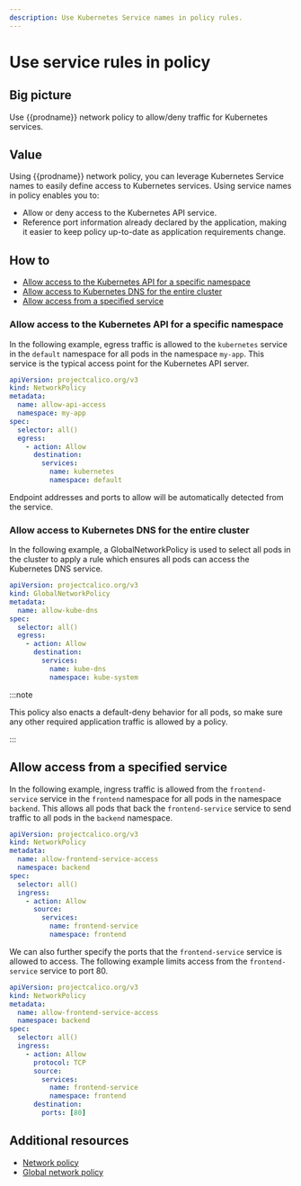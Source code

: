 ```yaml
---
description: Use Kubernetes Service names in policy rules.
---
```


# Use service rules in policy

## Big picture

Use {{prodname}} network policy to allow/deny traffic for Kubernetes services.

## Value

Using {{prodname}} network policy, you can leverage Kubernetes Service names to easily define access to Kubernetes services. Using service names in policy enables you to:

- Allow or deny access to the Kubernetes API service.
- Reference port information already declared by the application, making it easier to keep policy up-to-date as application requirements change.

## How to

- [Allow access to the Kubernetes API for a specific namespace](#allow-access-to-the-kubernetes-api-for-a-specific-namespace)
- [Allow access to Kubernetes DNS for the entire cluster](#allow-access-to-kubernetes-dns-for-the-entire-cluster)
- [Allow access from a specified service](#allow-access-from-a-specified-service)

### Allow access to the Kubernetes API for a specific namespace

In the following example, egress traffic is allowed to the `kubernetes` service in the `default` namespace for all pods in the namespace `my-app`. This service is the typical
access point for the Kubernetes API server.

```yaml
apiVersion: projectcalico.org/v3
kind: NetworkPolicy
metadata:
  name: allow-api-access
  namespace: my-app
spec:
  selector: all()
  egress:
    - action: Allow
      destination:
        services:
          name: kubernetes
          namespace: default
```

Endpoint addresses and ports to allow will be automatically detected from the service.

### Allow access to Kubernetes DNS for the entire cluster

In the following example, a GlobalNetworkPolicy is used to select all pods in the cluster to apply a rule which ensures
all pods can access the Kubernetes DNS service.

```yaml
apiVersion: projectcalico.org/v3
kind: GlobalNetworkPolicy
metadata:
  name: allow-kube-dns
spec:
  selector: all()
  egress:
    - action: Allow
      destination:
        services:
          name: kube-dns
          namespace: kube-system
```

:::note

This policy also enacts a default-deny behavior for all pods, so make sure any other required application traffic is allowed by a policy.

:::

## Allow access from a specified service

In the following example, ingress traffic is allowed from the `frontend-service` service in the `frontend` namespace for all pods in the namespace `backend`.
This allows all pods that back the `frontend-service` service to send traffic to all pods in the `backend` namespace.

```yaml
apiVersion: projectcalico.org/v3
kind: NetworkPolicy
metadata:
  name: allow-frontend-service-access
  namespace: backend
spec:
  selector: all()
  ingress:
    - action: Allow
      source:
        services:
          name: frontend-service
          namespace: frontend
```

We can also further specify the ports that the `frontend-service` service is allowed to access. The following example limits access from the `frontend-service`
service to port 80.

```yaml
apiVersion: projectcalico.org/v3
kind: NetworkPolicy
metadata:
  name: allow-frontend-service-access
  namespace: backend
spec:
  selector: all()
  ingress:
    - action: Allow
      protocol: TCP
      source:
        services:
          name: frontend-service
          namespace: frontend
      destination:
        ports: [80]
```

## Additional resources

- [Network policy](../../../reference/resources/networkpolicy.mdx)
- [Global network policy](../../../reference/resources/globalnetworkpolicy.mdx)
